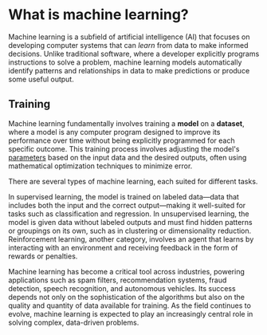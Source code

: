 # What is machine learning?

Machine learning is a subfield of artificial intelligence (AI) that focuses on developing computer systems that can *learn* from data to make informed decisions. Unlike traditional software, where a developer explicitly programs instructions to solve a problem, machine learning models automatically identify patterns and relationships in data to make predictions or produce some useful output.

## Training

Machine learning fundamentally involves training a **model** on a **dataset**, where a model is any computer program designed to improve its performance over time without being explicitly programmed for each specific outcome. This training process involves adjusting the model's [parameters](/ml/parameters) based on the input data and the desired outputs, often using mathematical optimization techniques to minimize error.

There are several types of machine learning, each suited for different tasks. 

In supervised learning, the model is trained on labeled data—data that includes both the input and the correct output—making it well-suited for tasks such as classification and regression. In unsupervised learning, the model is given data without labeled outputs and must find hidden patterns or groupings on its own, such as in clustering or dimensionality reduction. Reinforcement learning, another category, involves an agent that learns by interacting with an environment and receiving feedback in the form of rewards or penalties.

Machine learning has become a critical tool across industries, powering applications such as spam filters, recommendation systems, fraud detection, speech recognition, and autonomous vehicles. Its success depends not only on the sophistication of the algorithms but also on the quality and quantity of data available for training. As the field continues to evolve, machine learning is expected to play an increasingly central role in solving complex, data-driven problems.
